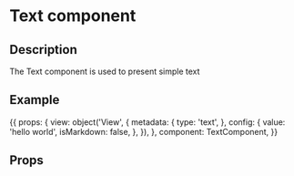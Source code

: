
<h1>Text component</h1>
<h2>Description</h2>

<p>The Text component is used to present simple text</p>
<h2>Example</h2>

<Meta title="Octant|Components" component={TextComponent} />

<Story name="Text" height="150px">
{{
    props: {
      view:  object('View', {
        metadata: {
          type: 'text',
        },
        config: {
          value: 'hello world',
          isMarkdown: false,
        },
      }),
    },
    component: TextComponent,
    }}
</Story>

<h2>Props</h2>
<Props of={TextComponent} />
